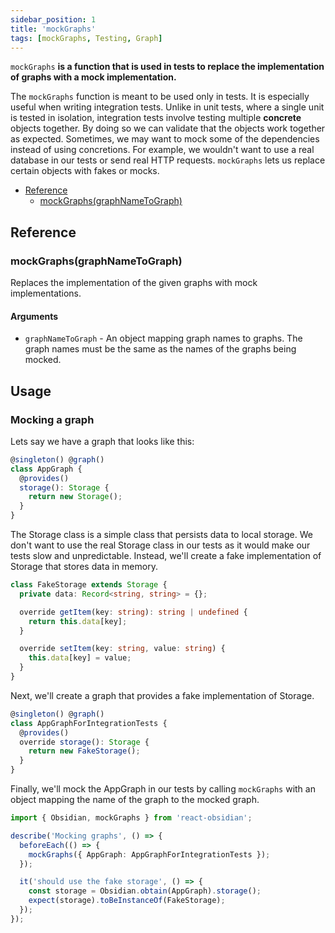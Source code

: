 ```yaml
---
sidebar_position: 1
title: 'mockGraphs'
tags: [mockGraphs, Testing, Graph]
---
```


`mockGraphs` **is a function that is used in tests to replace the implementation of graphs with a mock implementation.**

The `mockGraphs` function is meant to be used only in tests. It is especially useful when writing integration tests. Unlike in unit tests, where a single unit is tested in isolation, integration tests involve testing multiple **concrete** objects together. By doing so we can validate that the objects work together as expected. Sometimes, we may want to mock some of the dependencies instead of using concretions. For example, we wouldn't want to use a real database in our tests or send real HTTP requests. `mockGraphs` lets us replace certain objects with fakes or mocks.

* [Reference](#reference)
  * [mockGraphs(graphNameToGraph)](#mockgraphsgraphnametograph)

## Reference
### mockGraphs(graphNameToGraph)
Replaces the implementation of the given graphs with mock implementations.
#### Arguments
* `graphNameToGraph` - An object mapping graph names to graphs. The graph names must be the same as the names of the graphs being mocked.

## Usage
### Mocking a graph
Lets say we have a graph that looks like this:
```ts
@singleton() @graph()
class AppGraph {
  @provides()
  storage(): Storage {
    return new Storage();
  }
}
```

The Storage class is a simple class that persists data to local storage. We don't want to use the real Storage class in our tests as it would make our tests slow and unpredictable. Instead, we'll create a fake implementation of Storage that stores data in memory.

```ts
class FakeStorage extends Storage {
  private data: Record<string, string> = {};

  override getItem(key: string): string | undefined {
    return this.data[key];
  }

  override setItem(key: string, value: string) {
    this.data[key] = value;
  }
}
```

Next, we'll create a graph that provides a fake implementation of Storage.

```ts
@singleton() @graph()
class AppGraphForIntegrationTests {
  @provides()
  override storage(): Storage {
    return new FakeStorage();
  }
}
```

Finally, we'll mock the AppGraph in our tests by calling `mockGraphs` with an object mapping the name of the graph to the mocked graph.
```ts
import { Obsidian, mockGraphs } from 'react-obsidian';

describe('Mocking graphs', () => {
  beforeEach(() => {
    mockGraphs({ AppGraph: AppGraphForIntegrationTests });
  });

  it('should use the fake storage', () => {
    const storage = Obsidian.obtain(AppGraph).storage();
    expect(storage).toBeInstanceOf(FakeStorage);
  });
});
```
